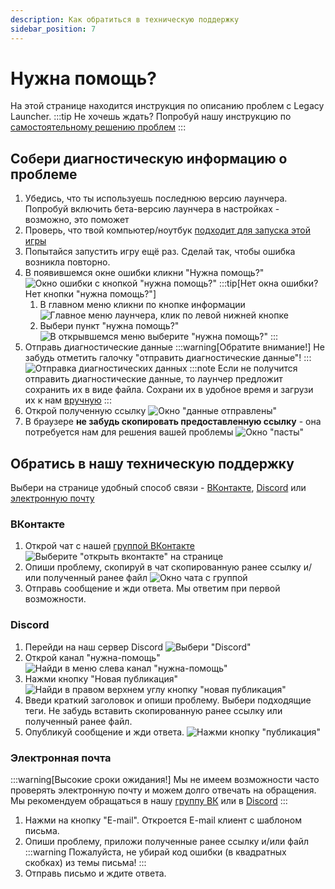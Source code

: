 ```yaml
---
description: Как обратиться в техническую поддержку
sidebar_position: 7
---
```

# Нужна помощь?
На этой странице находится инструкция по описанию проблем с Legacy Launcher.
:::tip
Не хочешь ждать? Попробуй нашу инструкцию по [самостоятельному решению проблем](./troubleshooting/self-repair)
:::

## Собери диагностическую информацию о проблеме
1. Убедись, что ты используешь последнюю версию лаунчера. Попробуй включить бета-версию лаунчера в настройках - возможно, это поможет
2. Проверь, что твой компьютер/ноутбук [подходит для запуска этой игры](./system-requirements)
3. Попытайся запустить игру ещё раз. Сделай так, чтобы ошибка возникла повторно.
4. В появившемся окне ошибки кликни "Нужна помощь?"
    ![Окно ошибки с кнопкой "нужна помощь?"](./img/diagnostic-0.jpg)
    :::tip[Нет окна ошибки? Нет кнопки "нужна помощь?"]
    1. В главном меню кликни по кнопке информации
        ![Главное меню лаунчера, клик по левой нижней кнопке](./img/noerror-0.jpg)
    2. Выбери пункт "нужна помощь?"
        ![В открывшемся меню выберите "нужна помощь?"](./img/noerror-1.jpg)
    :::
5. Отправь диагностические данные
    :::warning[Обратите внимание!]
    Не забудь отметить галочку "отправить диагностические данные"!
    :::
    ![Отправка диагностических данных](./img/diagnostic-1.jpg)
    :::note
    Если не получится отправить диагностические данные, то лаунчер предложит сохранить их в виде файла. Сохрани их в удобное время и загрузи их к нам [вручную](https://pasta.llaun.ch)
    :::
6. Открой полученную ссылку
    ![Окно "данные отправлены"](./img/diagnostic-2.jpg)
7. В браузере **не забудь скопировать предоставленную ссылку** - она потребуется нам для решения вашей проблемы
    ![Окно "пасты"](./img/diagnostic-3.jpg)

## Обратись в нашу техническую поддержку
Выбери на странице удобный способ связи - [ВКонтакте](#вконтакте), [Discord](#discord) или [электронную почту](#электронная-почта)
### ВКонтакте
1. Открой чат с нашей [группой ВКонтакте](https://llaun.ch/vk)
    ![Выберите "открыть вконтакте" на странице](./img/support-vk-0.jpg)
2. Опиши проблему, скопируй в чат скопированную ранее ссылку и/или полученный ранее файл
    ![Окно чата с группой](./img/support-vk-1.jpg)
3. Отправь сообщение и жди ответа. Мы ответим при первой возможности.
### Discord
1. Перейди на наш сервер Discord
    ![Выбери "Discord"](./img/support-discord-0.png)
2. Открой канал "нужна-помощь"
    ![Найди в меню слева канал "нужна-помощь"](./img/support-discord-1.png)
3. Нажми кнопку "Новая публикация"
    ![Найди в правом верхнем углу кнопку "новая публикация"](./img/support-discord-2.png)
4. Введи краткий заголовок и опиши проблему. Выбери подходящие теги. Не забудь вставить скопированную ранее ссылку или полученный ранее файл.
5. Опубликуй сообщение и жди ответа.
    ![Нажми кнопку "публикация"](./img/support-discord-3.png)
### Электронная почта
:::warning[Высокие сроки ожидания!]
Мы не имеем возможности часто проверять электронную почту и можем долго отвечать на обращения.  
Мы рекомендуем обращаться в нашу [группу ВК](#вконтакте) или в [Discord](#discord)
:::
1. Нажми на кнопку "E-mail". Откроется E-mail клиент с шаблоном письма.
2. Опиши проблему, приложи полученные ранее ссылку и/или файл
    :::warning
    Пожалуйста, не убирай код ошибки (в квадратных скобках) из темы письма!
    :::
3. Отправь письмо и ждите ответа.